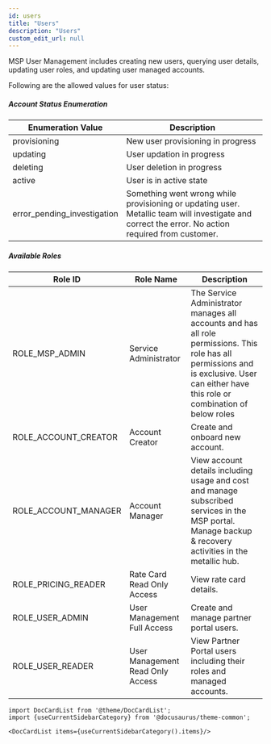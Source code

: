 ```yaml
---
id: users
title: "Users"
description: "Users"
custom_edit_url: null
---
```




MSP User Management includes creating new users, querying user details, updating user roles, and updating user managed accounts.

Following are the allowed values for user status:

##### Account Status Enumeration

| **Enumeration Value** | **Description** |
| --- | --- |
| provisioning | New user provisioning in progress |
| updating | User updation in progress |
| deleting | User deletion in progress |
| active | User is in active state |
| error_pending_investigation | Something went wrong while provisioning or updating user. Metallic team will investigate and correct the error. No action required from customer. |

##### **Available Roles**

| **Role ID** | **Role Name** | **Description** |
| --- | --- | --- |
| ROLE_MSP_ADMIN | Service Administrator | The Service Administrator manages all accounts and has all role permissions. This role has all permissions and is exclusive. User can either have this role or combination of below roles |
| ROLE_ACCOUNT_CREATOR | Account Creator | Create and onboard new account. |
| ROLE_ACCOUNT_MANAGER | Account Manager | View account details including usage and cost and manage subscribed services in the MSP  portal. Manage backup & recovery activities in the metallic hub. |
| ROLE_PRICING_READER | Rate Card Read Only Access | View rate card details. |
| ROLE_USER_ADMIN | User Management Full Access | Create and manage partner portal users. |
| ROLE_USER_READER | User Management Read Only Access | View Partner Portal users including their roles and managed accounts. |



```mdx-code-block
import DocCardList from '@theme/DocCardList';
import {useCurrentSidebarCategory} from '@docusaurus/theme-common';

<DocCardList items={useCurrentSidebarCategory().items}/>
```
      